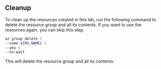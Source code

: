 ## Cleanup

To clean up the resources created in this lab, run the following command to delete the resource group and all its contents. If you want to use the resources again, you can skip this step.

```bash
az group delete \
--name ${RG_NAME} \
--yes \
--no-wait
```

This will delete the resource group and all its contents.
